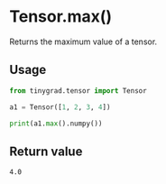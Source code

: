 # Tensor.max()

Returns the maximum value of a tensor.

## Usage
```python copy
from tinygrad.tensor import Tensor

a1 = Tensor([1, 2, 3, 4])

print(a1.max().numpy())
```

## Return value
```bash
4.0
```
